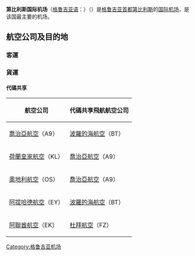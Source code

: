 {{Infobox Airport 
| airport_name = <center>第比利斯国际机场<br><small>{{lang|ka|თბილისის საერთაშორისო აეროპორტი}}</small></center>
| photo        = Tbilisi airport 1.jpg
| IATA         = TBS
| ICAO         = UGTB
| type         = [[民用航空|民用航空]]
| owner        = 格鲁吉亚政府
| operator     = {{link-en|TAV機場控股|TAV Airports Holding}}
| run by       = 
| city         = {{flag|格鲁吉亚}}[[第比利斯|第比利斯]]
| location     = {{flag|格鲁吉亚}}[[第比利斯|第比利斯]]
| elevation    = 495米
| hub          =[[格鲁吉亚航空|格鲁吉亚航空]]
| coordinates  = {{Coord|41|40|09|N|44|57|17|E|type:airport|display=inline,title}}
| website      = [http://www.tbilisiairport.com  www.tbilisiairport.com]
| metric-elev  = 
| metric-rwy   = 
| r1-number    = 13R/31L
| r1-length-f  = 9,843
| r1-length-m  = 3,000
| r1-surface   = Concrete
| r2-number    = 13L/31R
| r2-length-f  = 8,202
| r2-length-m  = 2,500
| r2-surface   = Asphalt
| stat-year    = 
| stat1-header = 
| stat1-data   = 
| stat2-header = 
| stat2-data   = 
| footnotes    = 
}}

'''第比利斯国际机场'''（[[格鲁吉亚语|格鲁吉亚语]]：'''{{lang|ka|თბილისის საერთაშორისო აეროპორტი}}'''）（{{airport codes|TBS|UGTB}}）是[[格鲁吉亚|格鲁吉亚]][[首都|首都]][[第比利斯|第比利斯]]的[[国际机场|国际]][[机场|机场]]，是该国最主要的机场。

==航空公司及目的地==
===客運===
{{airport-dest-list
|{{Flagicon|Georgia}} [[格鲁吉亚航空|喬治亞航空]]（A9）|'''國內線：'''[[巴統國際機場|巴統]]<BR>'''國際線：'''[[阿姆斯特丹史基浦機場|阿姆斯特丹]]、[[雅典國際機場|雅典]]（2018年3月26日開辦）、[[巴塞隆納-埃爾普拉特機場|巴塞隆納]]、[[柏林-舍訥費爾德機場|柏林-舍訥費爾德]]、[[波隆納機場|波隆納]]、[[布拉提斯拉瓦機場|布拉提斯拉瓦]]、[[布魯塞爾機場|布魯塞爾]]、[[科隆/波昂機場|科隆/波昂]]、[[喀山國際機場|喀山]]（2018年3月25日復辦）、[[鮑里斯波爾國際機場|基輔-鮑里斯波爾]]、[[蓋威克機場|倫敦-蓋威克]]、[[伏努科沃國際機場|莫斯科-伏努科沃]]、[[巴黎夏爾·戴高樂機場|巴黎-戴高樂]]、[[布拉格瓦茨拉夫·哈維爾國際機場|布拉格]]、[[普爾科沃機場|聖彼得堡]]、[[本-古里安國際機場|特拉維夫]]、[[塞薩洛尼基馬其頓國際機場|塞薩洛尼基]]（2018年3月28日開辦）、[[維也納國際機場|維也納]]、[[茲瓦爾特諾茨國際機場|葉里溫]]
| {{flagicon|ARM}} {{link-en|Aircompany Armenia}}（RM） | [[茲瓦爾特諾茨國際機場|葉里溫]]
|{{Flagicon|希臘}} [[愛琴海航空|愛琴海航空]]（A3）<BR>【[[星空聯盟|星空聯盟]]】|[[雅典國際機場|雅典]]<BR>'''季節性包機：'''[[伊拉克利翁尼科斯·卡贊察基斯國際機場|伊拉克利翁]]
|{{Flagicon|俄羅斯}} [[俄羅斯航空|俄羅斯航空]]（SU）<BR>【[[天合聯盟|天合聯盟]]】|[[谢列梅捷沃国际机场|莫斯科-谢列梅捷沃]]
|{{flagicon|ARE}} [[阿拉伯航空|阿拉伯航空]]（G9）|[[沙迦國際機場|沙迦]]
|{{flagicon|哈薩克}} [[阿斯塔納航空|阿斯塔納航空]]（4L）|[[阿拉木圖國際機場|阿拉木圖]]、[[阿斯塔納國際機場|阿斯塔納]]
|{{nowrap|{{Flagicon|拉脫維亞}} [[波罗的海航空|波羅的海航空]]（BT）}}|[[里加國際機場|里加]]
|{{Flagicon|埃及}} [[開羅航空|開羅航空]]（SM）|[[洪加達國際機場|洪加達]]、[[沙姆沙伊赫國際機場|沙姆沙伊赫]]
|{{Flagicon|伊朗}} [[ATA航空_(伊朗)|ATA航空]]（I3）|[[伊瑪目何梅尼國際機場|德黑蘭]]
|{{Flagicon|土耳其}} {{link-en|大陸噴氣航空|AtlasGlobal}}（KK）|[[伊斯坦堡阿塔圖克機場|伊斯坦堡-阿塔圖克]]
|{{flagicon|白俄羅斯}} [[白俄羅斯航空|白俄羅斯航空]]（B2）|[[明斯克國際機場|明斯克]]
|{{flagicon|亞塞拜然}} {{link-en|Buta航空|Buta Airways}}|[[蓋達爾·阿利耶夫國際機場|巴庫]]
|{{flagicon|中國}} [[中國南方航空|中國南方航空]]（CZ）<BR>【[[天合聯盟|天合聯盟]]】|[[北京首都國際機場|北京-首都]]、[[烏魯木齊地窩堡國際機場|烏魯木齊]]
|{{Flagicon|ARE}} [[杜拜航空|杜拜航空]]（FZ）|[[杜拜國際機場|杜拜]]
|{{Flagicon|巴林}} [[海灣航空|海灣航空]]（GF）|[[巴林國際機場|巴林]]
|{{nowrap|{{Flagicon|伊朗}} {{link-en|伊朗奧賽瑪航空|Iran Aseman Airlines}}（EP）}}|[[伊瑪目何梅尼國際機場|德黑蘭]]
|{{Flagicon|波蘭}} [[LOT波蘭航空|LOT波蘭航空]]（LO）<BR>【[[星空聯盟|星空聯盟]]】|[[華沙蕭邦機場|華沙-蕭邦]]
|{{Flagicon|德國}} [[漢莎航空|漢莎航空]]（LH）<BR>【[[星空聯盟|星空聯盟]]】|[[慕尼黑機場|慕尼黑]]
|{{flagicon|俄羅斯}} [[北方航空_(俄羅斯)|北方航空]]（5N）|[[普爾科沃機場|聖彼得堡]]
|{{flagicon|土耳其}} [[土耳其飛馬航空|土耳其飛馬航空]]（PC）|[[薩比哈·格克琴國際機場|伊斯坦堡-薩比哈]]
|{{flagicon|俄羅斯}} [[勝利航空|勝利航空]]（DP）|{{link-en|頓河畔羅斯托夫| Rostov-on-Don Airport}}
|{{flagicon|卡達}} [[卡達航空|卡達航空]]（QR）<BR>【[[寰宇一家|寰宇一家]]】|[[蓋達爾·阿利耶夫國際機場|巴庫]]、[[哈马德国际机场|多哈]]
|{{flagicon|俄羅斯}} [[S7航空|S7航空]]（S7）|[[多莫傑多沃國際機場|莫斯科-多莫傑多沃]]、[[托爾馬切沃機場|新西伯利亞]]
|{{flagicon|俄羅斯}} [[薩拉托夫航空|薩拉托夫航空]]（6W）|[[礦水城機場|礦水城]]
|{{flagicon|哈薩克}} [[斯卡特航空|斯卡特航空]]（DV）|阿克套
|{{nowrap|{{flagicon|以色列}} {{link-en|Sun d'Or國際航空|Sun D'Or}}（LY）}}<BR>{{small|由[[以色列航空|以色列航空]]營運}}|[[本-古里安國際機場|特拉維夫]]
|{{flagicon|以色列}} [[以斯雷航空|以斯雷航空]]（6H）|[[本-古里安國際機場|特拉維夫]]
|{{flagicon|以色列}} [[阿基亞以色列航空|阿基亞以色列航空]]（IZ）|[[本-古里安國際機場|特拉維夫]]
|{{flagicon|土耳其}} [[土耳其航空|土耳其航空]]（TK）<BR>【[[星空聯盟|星空聯盟]]】|[[阿塔圖克國際機場|伊斯坦堡-阿塔圖克]]、[[薩比哈·格克琴國際機場|伊斯坦堡-薩比哈]]
|{{flagicon|烏克蘭}} [[烏克蘭國際航空|烏克蘭國際航空]]（PS）|[[鮑里斯波爾國際機場|基輔-鮑里斯波爾]]
|{{flagicon|俄羅斯}} [[烏拉爾航空|烏拉爾航空]]（U6）|莫斯科-拉緬斯科耶、[[普爾科沃機場|聖彼得堡]]、[[索契國際機場|索契]]、[[科利佐沃國際機場|葉卡捷琳堡]]
|{{flagicon|科威特}} {{link-en|瓦塔尼亞航空|Wataniya Airways}}（Q9）|[[科威特國際機場|科威特]]
|{{flagicon|烏克蘭}} {{link-en|Yanair|Yanair}}（YE）|[[鮑里斯波爾國際機場|基輔-鮑里斯波爾]]
|{{flagicon|亞塞拜然}} [[亞塞拜然航空|亞塞拜然航空]]（J2）|[[蓋達爾·阿利耶夫國際機場|巴庫]]
|{{flagicon|烏茲別克斯坦}} [[烏茲別克航空|烏茲別克航空]]（HY）|[[塔什干国际机场|塔什干]]
}}

===貨運===
{{airport-dest-list
|{{flagicon|盧森堡}} [[盧森堡國際貨運航空|盧森堡國際貨運航空]]|[[蓋達爾·阿利耶夫國際機場|巴庫]]、[[吉隆坡國際機場|吉隆坡-國際]]、[[盧森堡-芬德爾國際機場|盧森堡]]、[[樟宜國際機場|新加坡]]
|{{flagicon|亞塞拜然}} [[絲綢之路航空|絲綢之路航空]]|[[蓋達爾·阿利耶夫國際機場|巴庫]]
|{{flagicon|土耳其}} [[土耳其航空|土耳其航空貨運]]|[[阿塔圖克國際機場|伊斯坦堡-阿塔圖克]]
}}
==== 代碼共享 ====
{| class="wikitable"
!航空公司
!代碼共享飛航航空公司
|-
|{{Flagicon|Georgia}} [[格鲁吉亚航空|喬治亞航空]]（A9）
|{{Flagicon|拉脫維亞}} [[波罗的海航空|波羅的海航空]]（BT）
|-
|{{Flagicon|NLD}} [[荷蘭皇家航空|荷蘭皇家航空]]（KL）
|{{Flagicon|Georgia}} [[格鲁吉亚航空|喬治亞航空]]（A9）
|-
|{{Flagicon|奧地利}} [[奧地利航空|奧地利航空]]（OS）
|{{Flagicon|Georgia}} [[格鲁吉亚航空|喬治亞航空]]（A9）
|-
|{{Flagicon|ARE}} [[阿提哈德航空|阿提哈德航空]]（EY）
|{{Flagicon|拉脫維亞}} [[波罗的海航空|波羅的海航空]]（BT）
|-
|{{Flagicon|ARE}} [[阿聯酋航空|阿聯酋航空]]（EK）
|{{Flagicon|ARE}} [[杜拜航空|杜拜航空]]（FZ）
|}
[[Category:格鲁吉亚机场|Category:格鲁吉亚机场]]